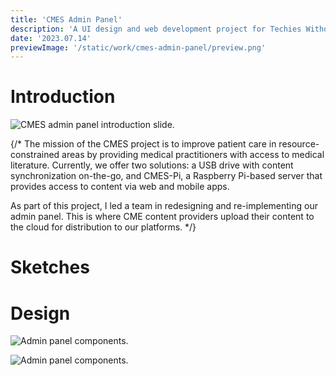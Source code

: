 ```yaml
---
title: 'CMES Admin Panel'
description: 'A UI design and web development project for Techies Without Borders. Our goal is to enable practitioners in resource-constrained areas to improve patient care, by providing them with access to continuing medical education (CME) content. I led the redesign and re-implementation of our admin panel, which facilitates the distribution of medical content.'
date: '2023.07.14'
previewImage: '/static/work/cmes-admin-panel/preview.png'
---
```


# Introduction

![CMES admin panel introduction slide.](/static/work/cmes-admin-panel/preview.png)

{/* The mission of the CMES project is to improve patient care in resource-constrained areas by providing medical practitioners with access to medical literature. Currently, we offer two solutions: a USB drive with content synchronization on-the-go, and CMES-Pi, a Raspberry Pi-based server that provides access to content via web and mobile apps.

As part of this project, I led a team in redesigning and re-implementing our admin panel. This is where CME content providers upload their content to the cloud for distribution to our platforms. */}

# Sketches

# Design

![Admin panel components.](/static/work/cmes-admin-panel/design-1.png)

![Admin panel components.](/static/work/cmes-admin-panel/design-2.png)